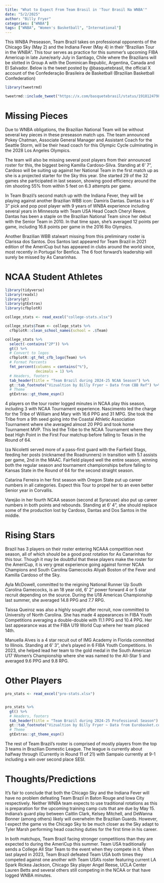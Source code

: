 ```yaml
---
title: "What to Expect From Team Brasil in 'Tour Brasil Na WNBA'"
date: "5/2/2025"
author: "Billy Fryer"
categories: ["WNBA"]
tags: ["WNBA", "Women's Basketball", "International"]
---
```


This WNBA Preseason, Team Brazil takes on professional opponents of the Chicago Sky (May 2) and the Indiana Fever (May 4) in their "Brazilian Tour in the WNBA". This tour serves as practice for this summer's upcoming FIBA Americup in late June/early July in Santiago, Chile where the Brazilians will be slotted in Group A with the Dominican Republic, Argentina, Canada and El Salvador. Below is the tweet posted by @basquetebrasil, the official X account of the Confederação Brasileira de Basketball (Brazilian Basketball Confederation)


```r
library(tweetrmd)

tweetrmd::include_tweet("https://x.com/basquetebrasil/status/1918124798581907621")
```

# Missing Pieces

Due to WNBA obligations, the Brazilian National Team will be without several key pieces in these preseason match ups. The team announced Pokey Chatman, Associate General Manager and Assistant Coach for the Seattle Storm, will be their head coach for this Olympic Cycle culminating in the 2028 Los Angeles Olympics.

The team will also be missing several post players from their announced roster for this, the biggest being Kamilla Cardoso-Silva. Standing at 6' 7", Cardoso will be suiting up against her National Team in the first match up as she is a projected starter for the Sky this year. She started 29 of the 32 games she participated in last season, showing good efficiency around the rim shooting 55% from within 5 feet on 6.3 attempts per game.

In Team Brazil's second match up with the Indiana Fever, they will be playing against another Brazilian WBB icon: Damiris Dantas. Dantas is a 6' 3" pick and pop post player with 9 years of WNBA experience including several years in Minnesota with Team USA Head Coach Cheryl Reeve. Dantas has been a staple on the Brazilian National Team since her debut with the Senior Team in 2010. In that time span, she's averaged 12 points per game, including 16.8 points per game in the 2016 Rio Olympics.

Another Brazilian WBB stalwart missing from this preliminary roster is Clarissa dos Santos. Dos Santos last appeared for Team Brazil in 2021 edition of the AmeriCup but has appeared in clubs around the world since, most recently in Portugal for Benfica. The 6 foot forward's leadership will surely be missed by As Canarinhas.

# NCAA Student Athletes

```r
library(tidyverse)
library(readxl)
library(gt)
library(gtExtras)
library(cfbplotR)

college_stats <- read_excel("college-stats.xlsx")

college_stats$Team <- college_stats %>% 
  cfbplotR::clean_school_names(school = .$Team) 

college_stats %>%
  select(-contains("2P")) %>% 
  gt() %>% 
  # Convert to logos
  cfbplotR::gt_fmt_cfb_logo(Team) %>% 
  # Format Percents
  fmt_percent(columns = contains("%"),
              decimals = 1) %>% 
  # Headers, footers
  tab_header(title = "Team Brazil during 2024-25 NCAA Season") %>% 
  gt::tab_footnote("Vizualtion by Billy Fryer ~ Data from CBB Ref") %>% 
  # Theme
  gtExtras::gt_theme_espn()
```

4 players on the tour roster logged minutes in NCAA play this season, including 3 with NCAA Tournament experience. Nascimento led the charge for the Tribe of William and Mary with 16.6 PPG and 31 MPG. She took the Tribe from a 9th seed going into the Coastal Athletic Association Tournament where she averaged almost 20 PPG and took home Tournament MVP. This led the Tribe to the NCAA Tournament where they beat High Point in the First Four matchup before falling to Texas in the Round of 64. 

Iza Nicoletti served more of a pass-first guard with the Fairfield Stags, feeding her posts (nicknamed the Roadrunners) in transition with 5.1 assists per game, 2nd in the MAAC. Fairfield played well the entire season, winning both the regular season and tournament championships before falling to Kansas State in the Round of 64 for the second straight season.

Catarina Ferreira in her first season with Oregon State put up career numbers in all categories. Expect this Tour to propel her to an even better Senior year in Corvallis.

Varejão in her fourth NCAA season (second at Syracuse) also put up career numbers in both points and rebounds. Standing at 6' 4", she should replace some of the production lost by Cardoso, Dantas and Dos Santos in the middle.

# Rising Stars

Brazil has 3 players on their roster entering NCAAA competition next season, all of which should be a good post rotation for As Canarinhas for this tour. Though it may be doubtful that these players make the roster for the AmeriCup, it is very great experience going against former NCAA Champions and South Carolina Gamecocks Aliyah Boston of the Fever and Kamilla Cardoso of the Sky.

Ayla McDowell, committed to the reigning National Runner Up South Carolina Gamecocks, is an 18 year old, 6' 2" power forward 4 or 5 star recruit depending on the source. During the U18 Americas Championship last summer, she averaged 14.8 PPG and 7.7 RPG.

Taissa Queiroz was also a highly sought after recruit, now committed to University of North Carolina. She has made 4 appearances in FIBA Youth Competitions averaging a double-double with 11.1 PPG and 10.4 PPG. Her last appearance was at the FIBA U19 World Cup where her team placed 14th. 

Manuella Alves is a 4 star recuit out of IMG Academy in Florida committed to Illinois. Standing at 6' 3", she's played in 6 FIBA Youth Competitions. In 2023, she helped lead her team to the gold medal in the South American U17 Women's Championship where she was named to the All-Star 5 and averaged 9.6 PPG and 9.8 RPG.

# Other Players

```r

pro_stats <- read_excel("pro-stats.xlsx")


pro_stats %>%
  gt() %>% 
  # Headers, footers
  tab_header(title = "Team Brazil during 2024-25 Professional Season") %>% 
  gt::tab_footnote("Vizualtion by Billy Fryer ~ Data from Eurobasket.com") %>% 
  # Theme
  gtExtras::gt_theme_espn()
```

The rest of Team Brazil's roster is comprised of mostly players from the top 3 teams in Brazilian Domestic League. The league is currently about halfway through (Currently in Round 11 of 21) with Sampaio currently at 9-1 including a win over second place SESI.

# Thoughts/Predictions

It's fair to conclude that both the Chicago Sky and the Indiana Fever will have no problem defeating Team Brazil in Baton Rouge and Iowa City respectively. Neither WNBA team expects to use traditional rotations as this is preparation for the upcoming training camp cuts that are due by May 15. Indiana's guard play between Caitlin Clark, Kelsey Mitchell, and DeWanna Bonner (among others) likely will overwhelm the Brazilian Guards. However, I expect the game vs the Chicago Sky to be much closer as the Sky adapt to Tyler Marsh performing head coaching duties for the first time in his career.

In both matchups, Team Brazil facing stronger competitions than they are expected to during the AmeriCup this summer. Team USA traditionally sends a College All Star Team to the event when they compete in it. When last played in 2023, Team Brazil defeated Team USA both times they competed against one another with Team USA's roster featuring current LA Spark Rickea Jackson, Chicago Sky player Angel Reese, UCLA Center Lauren Betts and several others still competing in the NCAA or that have logged WNBA minutes.

